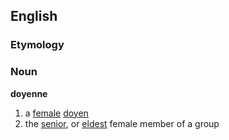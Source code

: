==English==
===Etymology===
{{F.}}
===Noun===
'''doyenne'''
# a [[female]] [[doyen]]
# the [[senior]], or [[eldest]] female member of a group